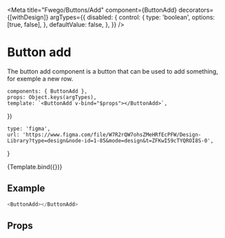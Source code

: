 

<Meta
    title="Fwego/Buttons/Add"
    component={ButtonAdd}
    decorators={[withDesign]}
    argTypes={{
        disabled: {
            control: {
                type: 'boolean',
                options: [true, false],
            },
            defaultValue: false,
        },
    }}
/>

# Button add

The button add component is a button that can be used to add something, for exemple a new row.

    components: { ButtonAdd },
    props: Object.keys(argTypes),
    template: `<ButtonAdd v-bind="$props"></ButtonAdd>`,
})

    type: 'figma',
    url: 'https://www.figma.com/file/W7R2rQW7ohsZMeHRfEcPFW/Design-Library?type=design&node-id=1-85&mode=design&t=ZFKwI59cTYQROI8S-0',
}

<Canvas>
    <Story
        name="Default"
        parameters={{
            design: config(designConfig),
        }}
    >
        {Template.bind({})}
    </Story>
</Canvas>

## Example

```javascript
<ButtonAdd></ButtonAdd>
```

## Props

<Props of={ButtonAdd} />

